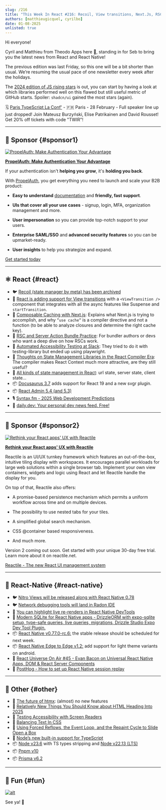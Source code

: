 ```yaml
---
slug: /216
title: "This Week In React #216: Recoil, View transitions, Next.Js, RSC, A11y testing, React Compiler, Nitro Modules, Radon IDE, SQLite, RN edge-to-edge, htmx, Node, pnpm..."
authors: [matthieugicquel, cyrilbo]
date: 01-08-2025
unlisted: true
---
```


Hi everyone!

Cyril and Matthieu from Theodo Apps here 👋, standing in for Seb to bring you the latest news from React and React Native!

The previous edition was last Friday, so this one will be a bit shorter than usual. We’re resuming the usual pace of one newsletter every week after the holidays.

The [2024 edition of JS rising stars](https://risingstars.js.org/2024/en) is out, you can start by having a look at which libraries performed well on this flawed but still useful metric of GitHub starts. Spoiler: `shadcn/ui` gained the most stars (again).

🗓️ [Paris TypeScript La Conf'](https://la-conf.typescript.paris/?utm_source=thisweekinreact) - 🇫🇷 Paris - 28 February - Full speaker line up just dropped! Join Mateusz Burzyński, Elise Patrikainen and David Rousset! Get 20% off tickets with code "TWIR"!

<!-- truncate -->


<Support />

---

## 💸 Sponsor {#sponsor1}

[![PropelAuth: Make Authentication Your Advantage](/emails/issues/216/PropelAuth.jpg)](https://www.propelauth.com/?utm_source=newsletter&utm_campaign=twinrjan82024)

**[PropelAuth: Make Authentication Your Advantage](https://www.propelauth.com/?utm_source=newsletter&utm_campaign=twinrjan82024)**

If your authentication isn't **helping you grow**, it's **holding you back**.

With [PropelAuth](https://www.propelauth.com/?utm_source=newsletter&utm_campaign=twinrjan82024), you get everything you need to launch and scale your B2B product:

*   **Easy to understand** [documentation](https://docs.propelauth.com/?utm_source=newsletter&utm_campaign=twinrjan82024) and **friendly, fast support**.

*   **UIs that cover all your use cases** - signup, login, MFA, organization management and more.

*   **User impersonation** so you can provide top-notch support to your users.

*   **Enterprise SAML/SSO** and **advanced security features** so you can be upmarket-ready.

*   **User insights** to help you strategize and expand.


[Get started today](https://www.propelauth.com/?utm_source=newsletter&utm_campaign=twinrjan82024)

---

## ⚛️ React {#react}

- 🐦 [Recoil (state manager by meta) has been archived](https://x.com/dai_shi/status/1875910305802514649)
- 👀 [React is adding support for View transitions](https://github.com/facebook/react/pull/31975) with a `<ViewTransition />` component that integrates with all the async features like Suspense and  `startTransition`.
- 📜 [Composable Caching with Next.js](https://nextjs.org/blog/composable-caching): Explains what Next.js is trying to accomplish, and why `”use cache”` is a compiler directive and not a function (to be able to analyze closures and determine the right cache key).
- 📜 [RSC and Server Action Bundle Practice](https://github.com/orgs/web-infra-dev/discussions/23): For bundler authors or devs who want a deep dive on how RSCs work.
- 📜 [Automated Accessibility Testing at Slack](https://slack.engineering/automated-accessibility-testing-at-slack/): They tried to do it with testing-library but ended up using playwright.
- 📜 [Thoughts on State Management Libraries in the React Compiler Era](https://blog.axlight.com/posts/thoughts-on-state-management-libraries-in-the-react-compiler-era/): The compiler makes React Context much more attractive, are they still useful?
- 📜 [All kinds of state management in React](https://www.typeonce.dev/article/all-kinds-of-state-management-in-react): url state, server state, client state…
- 📦 [Docusaurus 3.7](https://docusaurus.io/blog/releases/3.7) adds support for React 19 and a new svgr plugin.
- 📦 [React Admin 5.4 (and 5.3)](https://marmelab.com/blog/2025/01/08/react-admin-january-2025-update.html)
- 🎙️ [Syntax.fm - 2025 Web Development Predictions](https://syntax.fm/show/866/2025-web-development-predictions)
- 💸 [daily.dev:  Your personal dev news feed. Free! ](https://daily.dev/w/this-week-in-react)

<SubscribeFormEmbed placement="middle" />

---

## 💸 Sponsor {#sponsor2}

[![Rethink your React apps' UX with Reactile](/emails/issues/216/reactile.jpg)](https://www.reactile.net/?utm_source=ThisweekinReact)

**[Rethink your React apps' UX with Reactile](https://www.reactile.net/?utm_source=ThisweekinReact)**

Reactile is an UI/UX turnkey framework which features an out-of-the-box, intuitive tiling display with workspaces. It encourages parallel workloads for large web solutions within a single browser tab. Implement your own view containers, widgets and logic using React and let Reactile handle the display for you.

On top of that, Reactile also offers:

*   A promise-based persistence mechanism which permits a uniform workflow across time and on multiple devices.

*   The possibility to use nested tabs for your tiles.

*   A simplified global search mechanism.

*   CSS @container based responsiveness.

*   And much more.


Version 2 coming out soon. Get started with your unique 30-day free trial. Learn more about it on reactile.net.

[Reactile - The new React UI management system](https://www.reactile.net/price?utm_source=ThisweekinReact)


---

## 📱 React-Native {#react-native}

- 🐦 [Nitro Views will be released along with React Native 0.78](https://x.com/mrousavy/status/1876559810784833930)
- 🐦 [Network debugging tools will land in Radon IDE](https://x.com/kzzzf/status/1875211071231025353)
- 📖 [You can highlight live re-renders in React Native DevTools](https://reactnative.dev/docs/react-native-devtools#react-components)
- 📜 [Modern SQLite for React Native apps - DrizzleORM with expo-sqlite setup, type-safe queries, live queries, migrations, Drizzle Studio Expo Dev Tool Plugin.](https://expo.dev/blog/modern-sqlite-for-react-native-apps)
- 📦 [React Native v0.77.0-rc.6:](https://github.com/facebook/react-native/releases/tag/v0.77.0-rc.6) the stable release should be scheduled for next week.
- 📦 [React Native Edge to Edge v1.2:](https://github.com/zoontek/react-native-edge-to-edge/releases/tag/1.2.0) add support for light theme variants on android.
- 🎥 [React Universe On Air #45 - Evan Bacon on Universal React Native Apps, DOM & React Server Components](https://www.youtube.com/watch?v=rA7E3rGKSZw)
- 💸 [PostHog - How to set up React Native session replay](https://dub.link/twir-jan8)

---

## 🔀 Other {#other}

- 📜 [The future of htmx](https://htmx.org/essays/future/): (almost) no new features
- 📜 [Relatively New Things You Should Know about HTML Heading Into 2025](https://frontendmasters.com/blog/bone-up-html-2025/)
- 📜 [Testing Accessibility with Screen Readers](https://www.epicweb.dev/testing-accessibility-with-screen-readers)
- 📜 [Balancing Text In CSS](https://ishadeed.com/article/balancing-text-css/)
- 📜 [Using Forced Reflows, the Event Loop, and the Repaint Cycle to Slide Open a Box](https://macarthur.me/posts/box/)
- 📜 [Node’s new built-in support for TypeScript](https://2ality.com/2025/01/nodejs-strip-type.html)
- 📦 [Node v23.6](https://nodejs.org/en/blog/release/v23.6.0) with TS types stripping and [Node v22.13 (LTS)](https://nodejs.org/en/blog/release/v22.13.0)
- 📦 [Pnpm v10](https://github.com/pnpm/pnpm/releases/tag/v10.0.0)
- 📦 [Prisma v6.2](https://github.com/prisma/prisma/releases/tag/6.2.0)

---

## 🤭 Fun {#fun}

[![alt](/emails/issues/216/meme.jpg)](https://x.com/jordwalke/status/1875336115009573268)

See ya! 👋
